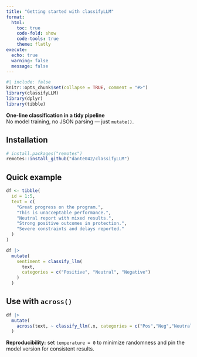 ```yaml
---
title: "Getting started with classifyLLM"
format:
  html:
    toc: true
    code-fold: show
    code-tools: true
    theme: flatly
execute:
  echo: true
  warning: false
  message: false
---
```


```r
#| include: false
knitr::opts_chunk$set(collapse = TRUE, comment = "#>")
library(classifyLLM)
library(dplyr)
library(tibble)
```

::: callout-tip
**One-line classification in a tidy pipeline**  
No model training, no JSON parsing — just `mutate()`.
:::

## Installation
```r
# install.packages("remotes")
remotes::install_github("dante042/classifyLLM")
```

## Quick example
```r
df <- tibble(
  id = 1:5,
  text = c(
    "Great progress on the program.",
    "This is unacceptable performance.",
    "Neutral report with mixed results.",
    "Strong positive outcomes in protection.",
    "Severe constraints and delays reported."
  )
)

df |>
  mutate(
    sentiment = classify_llm(
      text,
      categories = c("Positive", "Neutral", "Negative")
    )
  )
```

## Use with `across()`
```r
df |>
  mutate(
    across(text, ~ classify_llm(.x, categories = c("Pos","Neg","Neutral")))
  )
```

::: callout-note
**Reproducibility:** set `temperature = 0` to minimize randomness and pin the model version for consistent results.
:::
